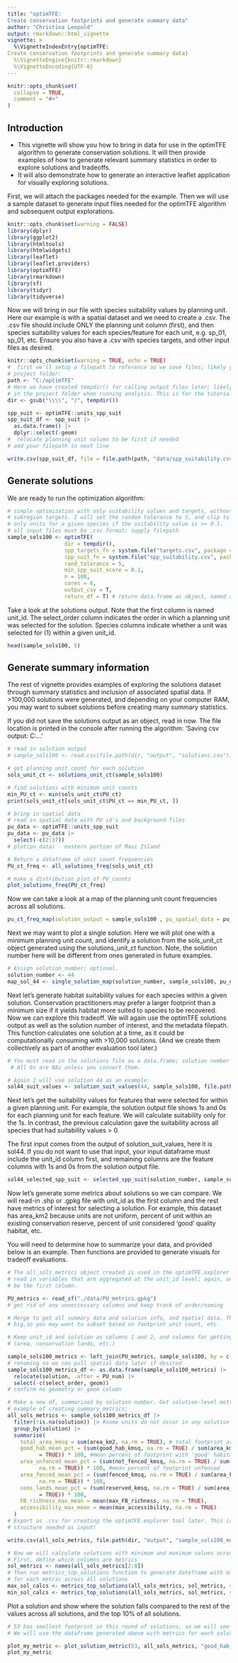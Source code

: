 ```yaml
---
title: "optimTFE:
Create conservation footprints and generate summary data"
author: "Christina Leopold"
output: rmarkdown::html_vignette
vignette: >
  %\VignetteIndexEntry{optimTFE:
Create conservation footprints and generate summary data}
  %\VignetteEngine{knitr::rmarkdown}
  %\VignetteEncoding{UTF-8}
---
```


```r
knitr::opts_chunk$set(
  collapse = TRUE,
  comment = "#>"
)
```

## Introduction

* This vignette will show you how to bring in data for use in the optimTFE
algorithm to generate conservation solutions.
It will then provide examples of how to generate relevant summary statistics in 
order to explore solutions and tradeoffs.
* It will also demonstrate how to generate an interactive leaflet application 
for visually exploring solutions.

First, we will attach the packages needed for the example. Then we will use a
sample dataset to generate input files needed for the optimTFE algorithm and
subsequent output explorations.

```r
knitr::opts_chunk$set(warning = FALSE)
library(dplyr)
library(ggplot2)
library(htmltools)
library(htmlwidgets)
library(leaflet)
library(leaflet.providers)
library(optimTFE)
library(rmarkdown)
library(sf)
library(tidyr)
library(tidyverse)
```

Now we will bring in our file with species suitability values by planning unit.
Here our example is with a spatial dataset and we need to create a .csv.
The .csv file should include ONLY the planning unit column (first), and then
species suitability values for each species/feature for each unit,
e.g. sp_01, sp_01, etc. Ensure you also have a .csv with species targets, and
other input files as desired.

```r
knitr::opts_chunk$set(warning = TRUE, echo = TRUE)
#  first we'll setup a filepath to reference as we save files; likely your
# project folder:
path <- "C:/optimTFE"
# Here we have created tempdir() for calling output files later; likely best to keep
# in the project folder when running analysis. This is for the tutorial example.
dir <- gsub("\\\\", "/", tempdir())

spp_suit <- optimTFE::units_spp_suit
spp_suit_df <- spp_suit |>
  as.data.frame() |>
  dplyr::select(-geom)
#  relocate planning unit column to be first if needed
# add your filepath in next line

write.csv(spp_suit_df, file = file.path(path, "data/spp_suitability.csv"), row.names = FALSE)
```
## Generate solutions

We are ready to run the optimization algorithm:
```r

# simple optimization with only suitability values and targets, without
# subregion targets. I will set the random tolerance to 5, and clip to include
# only units for a given species if the suitability value is >= 0.1.
# all input files must be .csv format; supply filepath
sample_sols100 <- optimTFE(
                  dir = tempdir(),
                  spp_targets_fn = system.file("targets.csv", package = "optimTFE"),
                  spp_suit_fn = system.file("spp_suitability.csv", package = "optimTFE"),
                  rand_tolerance = 5,
                  min_spp_suit_score = 0.1,
                  n = 100,
                  cores = 6,
                  output_csv = T,
                  return_df = T) # return data.frame as object, named above

```

Take a look at the solutions output. Note that the first column is named
unit_id. The select_order column indicates the order in which a planning unit
was selected for the solution. Species columns indicate whether a unit was
selected for (1) within a given unit_id.
```r
head(sample_sols100, 5)
```
## Generate summary information

The rest of vignette provides examples of exploring the solutions dataset through
summary statistics and inclusion of associated spatial data.
If >100,000 solutions were generated, and depending on your computer RAM, you may want to subset solutions before creating many summary statistics.

If you did not save the solutions output as an object, read in now.
The file location is printed in the console after running the algorithm:
'Saving csv output: C:\...'

```r
# read in solution output
# sample_sols100 <- read.csv(file.path(dir, "output", "solutions.csv"))

# get planning unit count for each solution
sols_unit_ct <- solutions_unit_ct(sample_sols100)

# find solutions with minimum unit counts
min_PU_ct <- min(sols_unit_ct$PU_ct)
print(sols_unit_ct[sols_unit_ct$PU_ct == min_PU_ct, ])

# bring in spatial data
# read in spatial data with PU id's and background files
pu_data <- optimTFE::units_spp_suit
pu_data <- pu_data |>
  select(-c(2:37))
# plot(pu_data) - eastern portion of Maui Island

# Return a dataframe of unit count frequencies
PU_ct_freq <- all_solutions_freq(sols_unit_ct)

# make a distribution plot of PU_counts
plot_solutions_freq(PU_ct_freq)

```
Now we can take a look at a map of the planning unit count frequencies across all solutions.

```r
pu_ct_freq_map(solution_output = sample_sols100 , pu_spatial_data = pu_data)
```

Next we may want to plot a single solution. Here we will plot one with a minimum
planning unit count, and identify a solution from the sols_unit_ct object generated
using the solutions_unit_ct function.
Note, the solution number here will be different from ones generated in future examples.

```r
# Assign solution_number; optional.
solution_number <- 44
map_sol_44 <- single_solution_map(solution_number, sample_sols100, pu_data)
```

Next let's generate habitat suitability values for each species within a given solution.
Conservation practitioners may prefer a larger footprint than a minimum size if it
yields habitat more suited to species to be recovered.
Now we can explore this tradeoff.
We will again use the optimTFE solutions output as well as the solution number of
interest, and the metadata filepath.
This function calculates one solution at a time, as it could be computationally 
consuming with >10,000 solutions. (And we create them collectively as part of another evaluation
tool later.)

```r
# You must read in the solutions file as a data.frame; solution number is the solution to evaluate; meta_filepath is the filepath to the solutions.meta file.
 # All 0s are NAs unless you convert them.

# Again I will use solution 44 as an example:
sol44_suit_values <- solution_suit_values(44, sample_sols100, file.path(dir, "output", "solutions.meta"))


```
Next let's get the suitability values for features that were selected for within a given planning unit.
For example, the solution output file shows 1s and 0s for each planning unit for each feature. We will calculate
suitability only for the 1s. 
In contrast, the previous calculation gave the suitability across all species that had suitability values
> 0.

The first input comes from the output of solution_suit_values, here it is sol44. If you do not want to use that input, your input dataframe must include the unit_id column first, and remaining columns are the feature columns with 1s and 0s from the solution output file.

```r
sol44_selected_spp_suit <- selected_spp_suit(solution_number, sample_sols100, file.path(dir, "output", "solutions.meta"))
```
Now let's generate some metrics about solutions so we can compare.
We will read-in .shp or .gpkg file with unit_id as the first column and the rest
have metrics of interest for selecting a solution. For example, this dataset has 
area_km2 because units are not uniform, percent of unit within an existing conservation
reserve, percent of unit considered 'good' quality habitat, etc.

You will need to determine how to summarize your data, and provided below is an example.
Then functions are provided to generate visuals for tradeoff evaluations.

```r
# The all_sols_metrics object created is used in the optimTFE.explorer tool.
# read in variables that are aggregated at the unit_id level; again, unit_id must
# be the first column.

PU_metrics <- read_sf("./data/PU_metrics.gpkg")
# get rid of any unneccessary columns and keep track of order/naming

# Merge to get all summary data and solution info, and spatial data. This could get
# big,so you may want to subset based on footprint unit count, etc.

# Keep unit_id and solution as columns 1 and 2, and columns for getting summary stats 
# (area, conservation lands, etc.)

sample_sols100_metrics <- left_join(PU_metrics, sample_sols100, by = c("PU_num" = "unit_id"))
# renaming so we can pull spatial data later if desired
sample_sols100_metrics_df <- as.data.frame(sample_sols100_metrics) |>
  relocate(solution, .after = PU_num) |>
  select(-c(select_order, geom))
# confirm no geometry or geom column

# Make a new df, summarized by solution number. Get solution-level metrics:
# example of creating summary metrics:
all_sols_metrics <- sample_sols100_metrics_df |>
  filter(!is.na(solution)) |> #some units do not occur in any solution
  group_by(solution) |>
  summarise(
    total_area_kmsq = sum(area_km2, na.rm = TRUE), # total footprint area
    good_hab_mean_pct = (sum(good_hab_kmsq, na.rm = TRUE) / sum(area_km2, na.rm 
          = TRUE)) * 100, #mean percent of footprint with 'good' habitat
    area_unfenced_mean_pct = (sum(not_fenced_kmsq, na.rm = TRUE) / sum(area_km2,
          na.rm = TRUE)) * 100, #mean percent of footprint unfenced
    area_fenced_mean_pct = (sum(fenced_kmsq, na.rm = TRUE) / sum(area_km2,
          na.rm = TRUE)) * 100,
    cons_lands_mean_pct = (sum(reserved_kmsq, na.rm = TRUE) / sum(area_km2, na.rm 
          = TRUE)) * 100,
    FB_richness_max_mean = mean(max_FB_richness, na.rm = TRUE),
    accessibility_max_mean = mean(max_accessibility, na.rm = TRUE)
  )
# Export as .csv for creating the optimTFE.explorer tool later. This is the column
# structure needed as input! 

write.csv(all_sols_metrics, file.path(dir, "output", "sample_sols100_metrics.csv" ))

# Now we will calculate solutions with minimum and maximum values across each metric
# First, define which columns are metrics
sol_metrics <- names(all_sols_metrics[2:8])
# Then run metrics_top_solutions function to generate dateframe with min, max, or both
# for each metric across all solutions
max_sol_calcs <- metrics_top_solutions(all_sols_metrics, sol_metrics, summary_type = max)
min_sol_calcs <- metrics_top_solutions(all_sols_metrics, sol_metrics, summary_type = min)

```

Plot a solution and show where the solution falls compared to the rest of the values
across all solutions, and the top 10% of all solutions.

```r
# 53 has smallest footprint in this round of solutions, so we will see how it does compared to other solutions for the percent of the footprint with 'good habitat'
# We will use the dataframe generated above with metrics for each solution (all_sols_metrics)

plot_my_metric <- plot_solution_metric(53, all_sols_metrics, "good_hab_mean_pct", 0.9)
plot_my_metric
```
